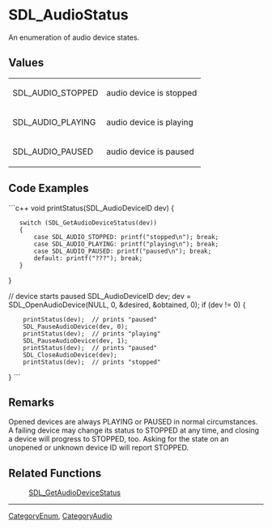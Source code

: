 <!-- pragma section-numbers off -->
<!-- pragma camelcase off -->

= SDL_AudioStatus =
An enumeration of audio device states.


== Values ==
{|
|SDL_AUDIO_STOPPED
|audio device is stopped
|-
|SDL_AUDIO_PLAYING
|audio device is playing
|-
|SDL_AUDIO_PAUSED
|audio device is paused
|}

== Code Examples ==
```c++
void printStatus(SDL_AudioDeviceID dev)
{
    switch (SDL_GetAudioDeviceStatus(dev))
    {
        case SDL_AUDIO_STOPPED: printf("stopped\n"); break;
        case SDL_AUDIO_PLAYING: printf("playing\n"); break;
        case SDL_AUDIO_PAUSED: printf("paused\n"); break;
        default: printf("???"); break;
    }
}

// device starts paused
SDL_AudioDeviceID dev;
dev = SDL_OpenAudioDevice(NULL, 0, &desired, &obtained, 0);  
if (dev != 0)
{
     printStatus(dev);  // prints "paused"
     SDL_PauseAudioDevice(dev, 0);
     printStatus(dev);  // prints "playing"
     SDL_PauseAudioDevice(dev, 1);
     printStatus(dev);  // prints "paused"
     SDL_CloseAudioDevice(dev);
     printStatus(dev);  // prints "stopped"
}
```

== Remarks ==
Opened devices are always PLAYING or PAUSED in normal circumstances. A failing device may change its status to STOPPED at any time, and closing a device will progress to STOPPED, too. Asking for the state on an unopened or unknown device ID will report STOPPED.

== Related Functions ==
:[[SDL_GetAudioDeviceStatus]]

----
[[CategoryEnum]], [[CategoryAudio]]
